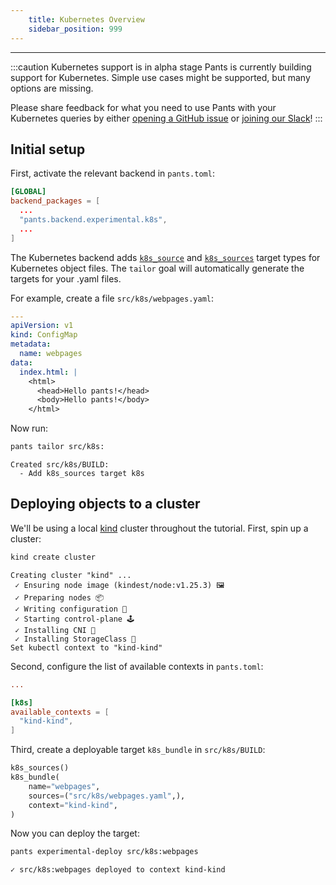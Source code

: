 ```yaml
---
    title: Kubernetes Overview
    sidebar_position: 999
---
```


---

:::caution Kubernetes support is in alpha stage
Pants is currently building support for Kubernetes. Simple use cases might be
supported, but many options are missing.

Please share feedback for what you need to use Pants with your Kubernetes queries by
either [opening a GitHub
issue](https://github.com/pantsbuild/pants/issues/new/choose) or [joining our
Slack](/community/getting-help)!
:::

## Initial setup

First, activate the relevant backend in `pants.toml`:

```toml title="pants.toml"
[GLOBAL]
backend_packages = [
  ...
  "pants.backend.experimental.k8s",
  ...
]
```

The Kubernetes backend adds [`k8s_source`](../../reference/targets/k8s_source.mdx) and
[`k8s_sources`](../../reference/targets/k8s_sources.mdx) target types for Kubernetes object
files. The `tailor` goal will automatically generate the targets for
your .yaml files.

For example, create a file `src/k8s/webpages.yaml`:

```yaml title="src/k8s/webpages.yaml"
---
apiVersion: v1
kind: ConfigMap
metadata:
  name: webpages
data:
  index.html: |
    <html>
      <head>Hello pants!</head>
      <body>Hello pants!</body>
    </html>
```

Now run:

```bash
pants tailor src/k8s:
```
```
Created src/k8s/BUILD:
  - Add k8s_sources target k8s
```

## Deploying objects to a cluster

We'll be using a local [kind](https://kind.sigs.k8s.io/) cluster throughout the
tutorial. First, spin up a cluster:

```bash
kind create cluster
```
```
Creating cluster "kind" ...
 ✓ Ensuring node image (kindest/node:v1.25.3) 🖼 
 ✓ Preparing nodes 📦  
 ✓ Writing configuration 📜 
 ✓ Starting control-plane 🕹️ 
 ✓ Installing CNI 🔌 
 ✓ Installing StorageClass 💾 
Set kubectl context to "kind-kind"
```

Second, configure the list of available contexts in `pants.toml`:

```toml title="pants.toml"
...

[k8s]
available_contexts = [
  "kind-kind",
]
```

Third, create a deployable target `k8s_bundle` in `src/k8s/BUILD`:

```python title="src/k8s/BUILD"
k8s_sources()
k8s_bundle(
    name="webpages",
    sources=("src/k8s/webpages.yaml",),
    context="kind-kind",
)
```

Now you can deploy the target:

```bash
pants experimental-deploy src/k8s:webpages
```
```
✓ src/k8s:webpages deployed to context kind-kind
```

